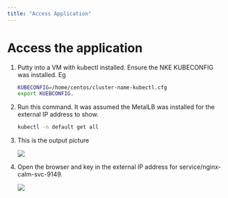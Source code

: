 ```yaml
---
title: "Access Application"
---
```


# Access the application

1.	Putty into a VM with kubectl installed.  Ensure the NKE KUBECONFIG was installed. Eg

    ```bash
    KUBECONFIG=/home/centos/cluster-name-kubectl.cfg
    export KUEBCONFIG.

2.	Run this command.  It was assumed the MetalLB was installed for the external IP address to show.

    ```bash
    kubectl -n default get all

3.  This is the output picture

    ![](images/cicd_lab7.png) 

4.  Open the browser and key in the external IP address for service/nginx-calm-svc-9149.

    ![](images/cicd_lab8.png) 



